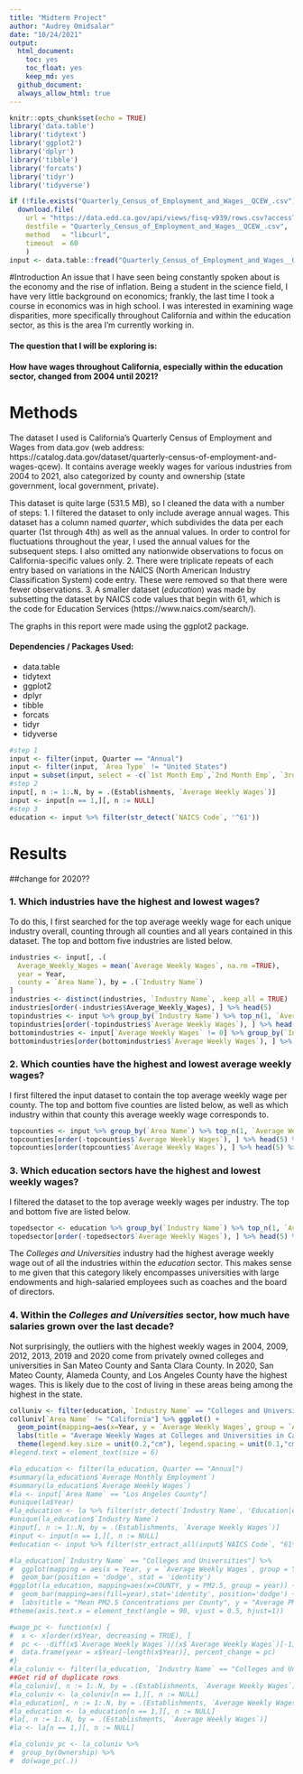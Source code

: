 ```yaml
---
title: "Midterm Project"
author: "Audrey Omidsalar"
date: "10/24/2021"
output:
  html_document:
    toc: yes
    toc_float: yes
    keep_md: yes
  github_document:
  always_allow_html: true
---
```


```r
knitr::opts_chunk$set(echo = TRUE)
library('data.table')
library('tidytext')
library('ggplot2')
library('dplyr')
library('tibble')
library('forcats')
library('tidyr')
library('tidyverse')
```


```r
if (!file.exists("Quarterly_Census_of_Employment_and_Wages__QCEW_.csv"))
  download.file(
    url = "https://data.edd.ca.gov/api/views/fisq-v939/rows.csv?accessType=DOWNLOAD",
    destfile = "Quarterly_Census_of_Employment_and_Wages__QCEW_.csv",
    method   = "libcurl",
    timeout  = 60
    )
input <- data.table::fread("Quarterly_Census_of_Employment_and_Wages__QCEW_.csv")
```

#Introduction
An issue that I have seen being constantly spoken about is the economy and the rise of inflation. Being a student in the science field, I have very little background on economics; frankly, the last time I took a course in economics was in high school. I was interested in examining wage disparities, more specifically throughout California and within the education sector, as this is the area I'm currently working in.

#### The question that I will be exploring is:
#### How have wages throughout California, especially within the education sector, changed from 2004 until 2021?

# Methods
The dataset I used is California's Quarterly Census of Employment and Wages from data.gov (web address: https://catalog.data.gov/dataset/quarterly-census-of-employment-and-wages-qcew). It contains average weekly wages for various industries from 2004 to 2021, also categorized by county and ownership (state government, local government, private).

This dataset is quite large (531.5 MB), so I cleaned the data with a number of steps:
1. I filtered the dataset to only include average annual wages. This dataset has a column named *quarter*, which subdivides the data per each quarter (1st through 4th) as well as the annual values. In order to control for fluctuations throughout the year, I used the annual values for the subsequent steps. I also omitted any nationwide observations to focus on California-specific values only.
2. There were triplicate repeats of each entry based on variations in the NAICS (North American Industry Classification System) code entry. These were removed so that there were fewer observations.
3. A smaller dataset (*education*) was made by subsetting the dataset by NAICS code values that begin with 61, which is the code for Education Services (https://www.naics.com/search/).

The graphs in this report were made using the ggplot2 package.

#### Dependencies / Packages Used:
* data.table
* tidytext
* ggplot2
* dplyr
* tibble
* forcats
* tidyr
* tidyverse

```r
#step 1
input <- filter(input, Quarter == "Annual")
input <- filter(input, `Area Type` != "United States")
input = subset(input, select = -c(`1st Month Emp`,`2nd Month Emp`, `3rd Month Emp`) )
#step 2
input[, n := 1:.N, by = .(Establishments, `Average Weekly Wages`)]
input <- input[n == 1,][, n := NULL]
#step 3
education <- input %>% filter(str_detect(`NAICS Code`, '^61'))
```

# Results
##change for 2020??

### 1. Which industries have the highest and lowest wages?
To do this, I first searched for the top average weekly wage for each unique industry overall, counting through all counties and all years contained in this dataset. The top and bottom five industries are listed below.

```r
industries <- input[, .(
  Average_Weekly_Wages = mean(`Average Weekly Wages`, na.rm =TRUE),
  year = Year,
  county = `Area Name`), by = .(`Industry Name`)
]
industries <- distinct(industries, `Industry Name`, .keep_all = TRUE)
industries[order(-industries$Average_Weekly_Wages), ] %>% head(5)
topindustries <- input %>% group_by(`Industry Name`) %>% top_n(1, `Average Weekly Wages`)
topindustries[order(-topindustries$`Average Weekly Wages`), ] %>% head(5) %>% select(`Industry Name`, `Year`, `Average Weekly Wages`) %>% knitr::kable(caption = "5 Industries with the Highest Average Weekly Wages")
bottomindustries <- input[`Average Weekly Wages` != 0] %>% group_by(`Industry Name`) %>% top_n(-1, `Average Weekly Wages`)
bottomindustries[order(bottomindustries$`Average Weekly Wages`), ] %>% head(5) %>% select(`Industry Name`, `Year`, `Average Weekly Wages`) %>% knitr::kable(caption = "5 Industries with the Lowest Average Weekly Wages")
```

### 2. Which counties have the highest and lowest average weekly wages?
I first filtered the input dataset to contain the top average weekly wage per county. The top and bottom five counties are listed below, as well as which industry within that county this average weekly wage corresponds to. 

```r
topcounties <- input %>% group_by(`Area Name`) %>% top_n(1, `Average Weekly Wages`)
topcounties[order(-topcounties$`Average Weekly Wages`), ] %>% head(5) %>% select(`Area Name`, `Industry Name`, `Year`, `Average Weekly Wages`) %>% knitr::kable(caption = "5 Counties with the Highest Average Weekly Wages")
topcounties[order(topcounties$`Average Weekly Wages`), ] %>% head(5) %>% select(`Area Name`, `Industry Name`, `Year`, `Average Weekly Wages`) %>% knitr::kable(caption = "5 Counties with the Lowest Average Weekly Wages")
```

### 3. Which education sectors have the highest and lowest weekly wages?
I filtered the dataset to the top average weekly wages per industry. The top and bottom five are listed below.
```r
topedsector <- education %>% group_by(`Industry Name`) %>% top_n(1, `Average Weekly Wages`)
topedsector[order(-topedsector$`Average Weekly Wages`), ] %>% head(5) %>% select(`Area Name`, `Industry Name`, `Year`, `Average Weekly Wages`) %>% knitr::kable(caption = "5 Education Sectors with the Highest Average Weekly Wages")
```
The *Colleges and Universities* industry had the highest average weekly wage out of all the industries within the *education* sector. This makes sense to me given that this category likely encompasses universities with large endowments and high-salaried employees such as coaches and the board of directors.

### 4. Within the *Colleges and Universities* sector, how much have salaries grown over the last decade?

Not surprisingly, the outliers with the highest weekly wages in 2004, 2009, 2012, 2013, 2019 and 2020 come from privately owned colleges and universities in San Mateo County and Santa Clara County. In 2020, San Mateo County, Alameda County, and Los Angeles County have the highest wages. This is likely due to the cost of living in these areas being among the highest in the state.
```r
colluniv <- filter(education, `Industry Name` == "Colleges and Universities")
colluniv[`Area Name` != "California"] %>% ggplot() +
  geom_point(mapping=aes(x=Year, y = `Average Weekly Wages`, group = `Area Name`, color=`Area Name`, shape = Ownership)) +
  labs(title = "Average Weekly Wages at Colleges and Universities in California", x  = "Year", y = "Average Weekly Wages") +
  theme(legend.key.size = unit(0.2,"cm"), legend.spacing = unit(0.1,"cm"))
#legend.text = element_text(size = 6)
```

```r
#la_education <- filter(la_education, Quarter == "Annual")
#summary(la_education$`Average Monthly Employment`)
#summary(la_education$`Average Weekly Wages`)
#la <- input[`Area Name` == "Los Angeles County"]
#unique(la$Year)
#la_education <- la %>% filter(str_detect(`Industry Name`, 'Education|education|teaching|school|School|Teaching|academ|Academ|institute|Institute|College|college|university|University'))
#unique(la_education$`Industry Name`)
#input[, n := 1:.N, by = .(Establishments, `Average Weekly Wages`)]
#input <- input[n == 1,][, n := NULL]
#education <- input %>% filter(str_extract_all(input$`NAICS Code`, "61*"))
```
```r
#la_education[`Industry Name` == "Colleges and Universities"] %>%
#  ggplot(mapping = aes(x = Year, y = `Average Weekly Wages`, group = Year)) +
#  geom_bar(position = 'dodge', stat = 'identity')
#ggplot(la_education, mapping=aes(x=COUNTY, y = PM2.5, group = year)) +
#  geom_bar(mapping=aes(fill=year),stat='identity', position='dodge') +
#  labs(title = "Mean PM2.5 Concentrations per County", y = "Average PM2.5 Concentration") +
#theme(axis.text.x = element_text(angle = 90, vjust = 0.5, hjust=1))
```
```r
#wage_pc <- function(x) {
#  x <- x[order(x$Year, decreasing = TRUE), ]
#  pc <- -diff(x$`Average Weekly Wages`)/(x$`Average Weekly Wages`)[-1] *100
#  data.frame(year = x$Year[-length(x$Year)], percent_change = pc)
#}
#la_coluniv <- filter(la_education, `Industry Name` == "Colleges and Universities")
##Get rid of duplicate rows
#la_coluniv[, n := 1:.N, by = .(Establishments, `Average Weekly Wages`)]
#la_coluniv <- la_coluniv[n == 1,][, n := NULL]
#la_education[, n := 1:.N, by = .(Establishments, `Average Weekly Wages`)]
#la_education <- la_education[n == 1,][, n := NULL]
#la[, n := 1:.N, by = .(Establishments, `Average Weekly Wages`)]
#la <- la[n == 1,][, n := NULL]

#la_coluniv_pc <- la_coluniv %>% 
#  group_by(Ownership) %>%
#  do(wage_pc(.))
```






